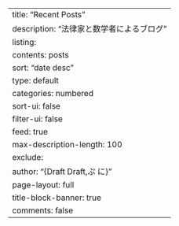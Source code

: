 ---
title: "Recent Posts"
description: "法律家と数学者によるブログ"
listing:
  contents: posts
  sort: "date desc"
  type: default
  categories: numbered
  sort-ui: false
  filter-ui: false
  feed: true
  max-description-length: 100
  exclude: 
    author: "{Draft Draft,ぷ に}"
page-layout: full
title-block-banner: true
comments: false
---
